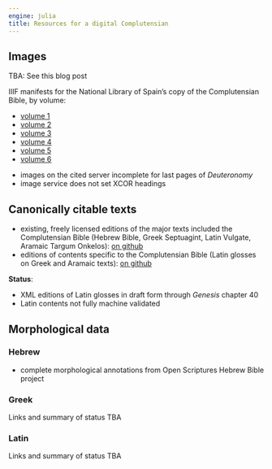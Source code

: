 ```yaml
---
engine: julia
title: Resources for a digital Complutensian
---
```



## Images



::: {.callout-note title="More"}
TBA: See this blog post
:::


IIIF manifests for the National Library of Spain's copy of the Complutensian Bible, by volume:



- [volume 1](https://raw.githubusercontent.com/neelsmith/complutensian-texts/refs/heads/main/iiif/complutensian-bne-v1-manifest.json)
- [volume 2](https://raw.githubusercontent.com/neelsmith/complutensian-texts/refs/heads/main/iiif/complutensian-bne-v2-manifest.json)
- [volume 3](https://raw.githubusercontent.com/neelsmith/complutensian-texts/refs/heads/main/iiif/complutensian-bne-v3-manifest.json)
- [volume 4](https://raw.githubusercontent.com/neelsmith/complutensian-texts/refs/heads/main/iiif/complutensian-bne-v4-manifest.json)
- [volume 5](https://raw.githubusercontent.com/neelsmith/complutensian-texts/refs/heads/main/iiif/complutensian-bne-v5-manifest.json)
- [volume 6](https://raw.githubusercontent.com/neelsmith/complutensian-texts/refs/heads/main/iiif/complutensian-bne-v6-manifest.json)




::: {.callout-note title="Status"}
- images on the cited server incomplete for last pages of *Deuteronomy*
- image service does not set XCOR headings
:::





## Canonically citable texts

- existing, freely licensed editions of the major texts included the Complutensian Bible (Hebrew Bible, Greek Septuagint, Latin Vulgate, Aramaic Targum Onkelos): [on github](https://github.com/neelsmith/compnov)
- editions of contents specific to the Complutensian Bible (Latin glosses on Greek and Aramaic texts): [on github](https://github.com/neelsmith/complutensian-texts)


**Status**: 

- XML editions of Latin glosses in draft form through *Genesis* chapter 40
- Latin contents not fully machine validated


## Morphological data

### Hebrew

- complete morphological annotations from Open Scriptures Hebrew Bible project


### Greek

:::{.callout-note title="TBA"}
Links and summary of status TBA
:::


### Latin

:::{.callout-note title="TBA"}
Links and summary of status TBA
:::









